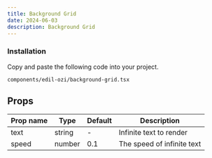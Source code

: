 ```yaml
---
title: Background Grid
date: 2024-06-03
description: Background Grid
---
```


<ComponentPreview name="background-grid-demo" />

<Steps>

### Installation

Copy and paste the following code into your project.

```text
components/edil-ozi/background-grid.tsx
```

<ComponentSource name="background-grid" />

</Steps>

## Props

| Prop name | Type   | Default | Description                |
| --------- | ------ | ------- | -------------------------- |
| text      | string | -       | Infinite text to render    |
| speed     | number | 0.1     | The speed of infinite text |
